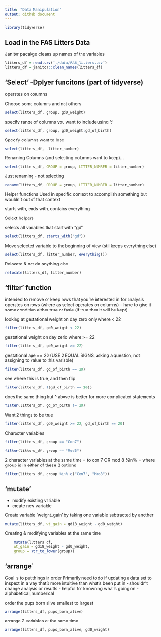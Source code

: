 ```yaml
---
title: "Data Manipulation"
output: github_document
---
```


```r
library(tidyverse)
```


## Load in the FAS Litters Data
  Janitor pacakge cleans up names of the variables
  
```r
litters_df = read.csv("./data/FAS_litters.csv")
litters_df = janitor::clean_names(litters_df)
```

## 'Select' --Dplyer funcitons (part of tidyverse)
  operates on columns

Choose some columns and not others

```r
select(litters_df, group, gd0_weight)
```

specify range of columns you want to include using ':'

```r
select(litters_df, group, gd0_weight:gd_of_birth)
```

Specify columns want to lose
```r
select(litters_df, -litter_number)
```

Renaming Columns (and selecting columns want to keep)...
```r
select(litters_df, GROUP = group, LITTER_NUMBER = litter_number)
```

Just renaming - not selecting
```r
rename(litters_df, GROUP = group, LITTER_NUMBER = litter_number)
```

Helper functions 
  Used in specific context to accomplish something but wouldn't   out of that context 
  
  starts with, ends with, contains everything
  
  Select helpers
  
  selects all variables that start with "gd" 
```r
select(litters_df, starts_with("gd"))
```

Move selected variable to the beginning of view (stil keeps everything else)
```r
select(litters_df, litter_number, everything())
```

Relocate & not do anything else 
```r
relocate(litters_df, litter_number)
```

## 'filter' function
  intended to remove or keep rows that you're interested in for    analysis
  operates on rows (where as select operates on columns)
  - have to give it some condition
     either true or fasle (if true then it will be kept)
 
 looking at gestational weight on day zero only where < 22 
```r
filter(litters_df, gd0_weight < 22)
```

  gestational weight on day zerio where >= 22

```r
filter(litters_df, gd0_weight >= 22)
```

gestational age == 20 (USE 2 EQUAL SIGNS, asking a question, not assigning to value to this variable)

```r
filter(litters_df, gd_of_birth == 20)
```


see where this is true, and then flip
```r
filter(litters_df, !(gd_of_birth == 20))
```

does the same thing but ^ above is better for more complicated statements
```r
filter(litters_df, gd_of_birth != 20)
```


Want 2 things to be true
```r
filter(litters_df, gd0_weight >= 22, gd_of_birth == 20)
```

Character variables
```r
filter(litters_df, group == "Con7")
```

```r
filter(litters_df, group == "Mod8")
```

2 character variables at the same time = to con 7 OR mod 8 
  %in% = where group is in either of these 2 options
```r
filter(litters_df, group %in% c("Con7", "Mod8"))
```

## 'mutate'
- modify existing variable
- create new variable 

Create variable 'weight_gain' by taking one variable subtracted by another 

```r
mutate(litters_df, wt_gain = gd18_weight - gd0_weight)
```

Creating & modifying variables at the same time
```r
    mutate(litters_df,
    wt_gain = gd18_weight - gd0_weight,
    group = str_to_lower(group))
```


## 'arrange'
Goal is to put things in order
Primarily need to do if updating a data set to inspect in a way that's more intuitive than what's been put in
- shouldn't change analysis or resutls 
- helpful for knowning what's going on 
- alphabetical, numberical

order the pups born alive smallest to largest
```r
arrange(litters_df, pups_born_alive)
```

arrange 2 variables at the same time
```r
arrange(litters_df, pups_born_alive, gd0_weight)
```

